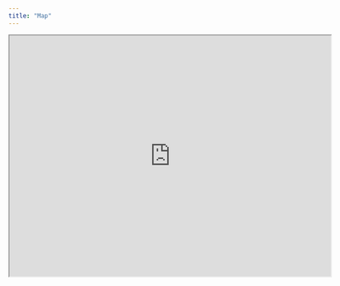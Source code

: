 ```yaml
---
title: "Map"
---
```


::: {.embed-container}

<iframe src="https://www.google.com/maps/d/u/1/embed?mid=1N5O2h7JLK9beRESNTz7IipAyrQ4_RYk&ehbc=2E312F" width="640" height="480"></iframe>

:::
